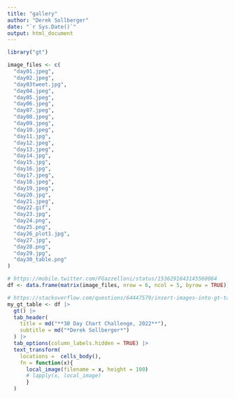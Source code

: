 ```yaml
---
title: "gallery"
author: "Derek Sollberger"
date: "`r Sys.Date()`"
output: html_document
---
```


```r
library("gt")
```

```r
image_files <- c(
  "day01.jpeg",
  "day02.jpeg",
  "day03tweet.jpg",
  "day04.jpeg",
  "day05.jpeg",
  "day06.jpeg",
  "day07.jpeg",
  "day08.jpeg",
  "day09.jpeg",
  "day10.jpeg",
  "day11.jpg",
  "day12.jpeg",
  "day13.jpeg",
  "day14.jpg",
  "day15.jpg",
  "day16.jpg",
  "day17.jpeg",
  "day18.jpeg",
  "day19.jpeg",
  "day20.jpg",
  "day21.jpeg",
  "day22.gif",
  "day23.jpg",
  "day24.png",
  "day25.png",
  "day26_plot1.jpg",
  "day27.jpg",
  "day28.png",
  "day29.jpg",
  "day30_table.png"
)
```

```r
# https://mobile.twitter.com/FGazzelloni/status/1536291643145560064
df <- data.frame(matrix(image_files, nrow = 6, ncol = 5, byrow = TRUE))
```

```r
# https://stackoverflow.com/questions/64447579/insert-images-into-gt-table
my_gt_table <- df |>
  gt() |>
  tab_header(
    title = md("**30 Day Chart Challenge, 2022**"),
    subtitle = md("*Derek Sollberger*")
  ) |>
  tab_options(column_labels.hidden = TRUE) |>
  text_transform(
    locations =  cells_body(),
    fn = function(x){
      local_image(filename = x, height = 100)
      # lapply(x, local_image)
      }
  )
```

